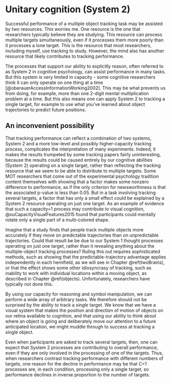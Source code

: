 # Unitary cognition (System 2) {#Cequals1}

Successful performance of a multiple object tracking task may be assisted by two resources. This worries me. One resource is the one that researchers typically believe they are studying. This resource can process multiple targets simultaneously, even if it processes them more poorly than it processes a lone target. This is the resource that most researchers, including myself, use tracking to study. However, the mind also has another resource that likely contributes to tracking performance.

The processes that support our ability to explicitly reason, often referred to as System 2 in cognitive psychology, can assist performance in many tasks. But this system is very limited in capacity - some cognitive researchers think it can only operate on one thing at a time [@oberauerAccessInformationWorking2002]. This may be what prevents us from doing, for example, more than one 2-digit mental multiplication problem at a time. But this also means one can apply System 2 to tracking a single target, for example to use what you've learned about object trajectories to predict future positions.

## An inconvenient possibility

That tracking performance can reflect a combination of two systems, System 2 and a more low-level and possibly higher-capacity tracking process, complicates the interpretation of many experiments. Indeed, it makes the results trumpeted by some tracking papers fairly uninteresting, because the results could be caused entirely by our cognitive abilities (System 2) operating on a single target, rather than reflecting the tracking resource that we seem to be able to distribute to multiple targets. Some MOT researchers that come out of the experimental psychology tradition  content themselves with showing that a factor makes some nonzero difference to performance, as if the only criterion for newsworthiness is that the associated p-value is less than 0.05. But in a task involving tracking several targets, a factor that has only a small effect could be explained by a System 2 resource operating on just one target. As an example of evidence that such a capacity=1 process may contribute to visual cognition, @xuCapacityVisualFeatures2015 found that participants could mentally rotate only a single part of a multi-colored shape.

Imagine that a study finds that people track multiple objects more accurately if they move on predictable trajectories than on unpredictable trajectories. Could that result be be due to our System 1 thought processes operating on just one target, rather than it revealing anything about the multiple-object tracking processes?  Ruling this out requires sophisticated methods, such as showing that the predictable-trajectory advantage applies independently in each hemifield, as we will see in Chapter \@ref(twoBrains), or that the effect shows some other idiosyncrasy of tracking, such as inability to work with individual locations within a moving object, as described in Chapter \@ref(objects). Unfortunately, researchers have typically not done this.

<!--(as opposed to psychophysics, which is more quantitative) -->
By using our capacity for reasoning and symbol manipulation, we can perform a wide array of arbitrary tasks. We therefore should not be surprised by the ability to track a *single* target. We know that we have a visual system that makes the position and direction of motion of objects on our retina available to cognition, and that using our ability to think about where an object is going and deliberately move our attention to a future anticipated location, we might muddle through to success at tracking a single object.

Even when participants are asked to track several targets, then, one can expect that System 2 processes are contributing to overall performance, even if they are only involved in the processing of one of the targets. Thus, when researchers contrast tracking performance with different numbers of targets, one reason for the decline in performance may be that C=1 processes are, in each condition, processing only a single target, so performance declines in inverse proportion to the number of targets.

<!-- Unfortunately, researchers frequently neglect the fact that two sorts of mental abilities likely contribute to MOT performance: one or some limited in capacity to just a single target, and others with a greater processing capacity.  -->


